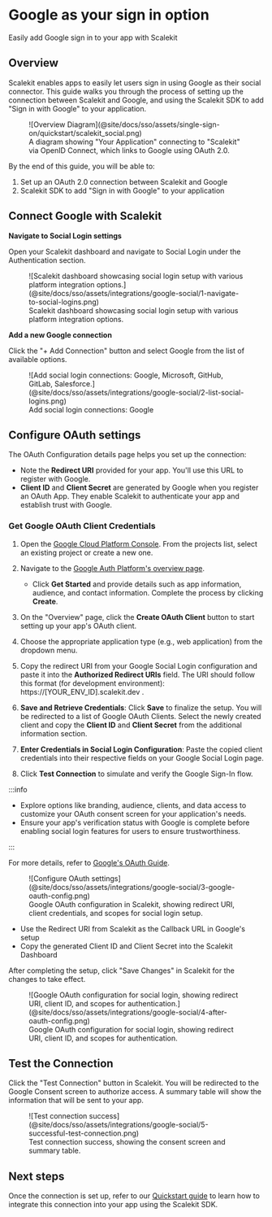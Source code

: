 # Google as your sign in option

<Subtitle>Easily add Google sign in to your app with Scalekit</Subtitle>

## Overview

Scalekit enables apps to easily let users sign in using Google as their social connector. This guide
walks you through the process of setting up the connection between Scalekit and Google, and using
the Scalekit SDK to add "Sign in with Google" to your application.

<figure>
  ![Overview Diagram](@site/docs/sso/assets/single-sign-on/quickstart/scalekit_social.png)
  <figcaption>
    A diagram showing "Your Application" connecting to "Scalekit" via OpenID Connect, which links to
    Google using OAuth 2.0.
  </figcaption>
</figure>

By the end of this guide, you will be able to:

1. Set up an OAuth 2.0 connection between Scalekit and Google
2. Scalekit SDK to add "Sign in with Google" to your application

## Connect Google with Scalekit

**Navigate to Social Login settings**

Open your Scalekit dashboard and navigate to Social Login under the Authentication section.

<figure>
  ![Scalekit dashboard showcasing social login setup with various platform integration
  options.](@site/docs/sso/assets/integrations/google-social/1-navigate-to-social-logins.png)
  <figcaption>
    Scalekit dashboard showcasing social login setup with various platform integration options.
  </figcaption>
</figure>

**Add a new Google connection**

Click the "+ Add Connection" button and select Google from the list of available options.

<figure>
  ![Add social login connections: Google, Microsoft, GitHub, GitLab,
  Salesforce.](@site/docs/sso/assets/integrations/google-social/2-list-social-logins.png)
  <figcaption>Add social login connections: Google</figcaption>
</figure>

## Configure OAuth settings

The OAuth Configuration details page helps you set up the connection:

- Note the **Redirect URI** provided for your app. You'll use this URL to register with Google.
- **Client ID** and **Client Secret** are generated by Google when you register an OAuth App. They
  enable Scalekit to authenticate your app and establish trust with Google.

### Get Google OAuth Client Credentials

1.  Open the [Google Cloud Platform Console](https://console.cloud.google.com/). From the projects
    list, select an existing project or create a new one.

2.  Navigate to the
    [Google Auth Platform's overview page](https://console.cloud.google.com/auth/overview).

    - Click **Get Started** and provide details such as app information, audience, and contact
      information. Complete the process by clicking **Create**.

3.  On the "Overview" page, click the **Create OAuth Client** button to start setting up your app's
    OAuth client.

4.  Choose the appropriate application type (e.g., web application) from the dropdown menu.

5.  Copy the redirect URI from your Google Social Login configuration and paste it into the
    **Authorized Redirect URIs** field. The URI should follow this format (for development
    environment): <SimpleCode> https://[YOUR_ENV_ID].scalekit.dev </SimpleCode>.

6.  **Save and Retrieve Credentials**: Click **Save** to finalize the setup. You will be redirected
    to a list of Google OAuth Clients. Select the newly created client and copy the **Client ID**
    and **Client Secret** from the additional information section.

7.  **Enter Credentials in Social Login Configuration**: Paste the copied client credentials into
    their respective fields on your Google Social Login page.

8.  Click **Test Connection** to simulate and verify the Google Sign-In flow.

:::info

- Explore options like branding, audience, clients, and data access to customize your OAuth consent
  screen for your application's needs.
- Ensure your app's verification status with Google is complete before enabling social login
  features for users to ensure trustworthiness.

:::

For more details, refer to [Google's OAuth Guide](https://support.google.com/cloud/answer/6158849).

<figure>
  ![Configure OAuth
  settings](@site/docs/sso/assets/integrations/google-social/3-google-oauth-config.png)
  <figcaption>
    Google OAuth configuration in Scalekit, showing redirect URI, client credentials, and scopes for
    social login setup.
  </figcaption>
</figure>

- Use the Redirect URI from Scalekit as the Callback URL in Google's setup
- Copy the generated Client ID and Client Secret into the Scalekit Dashboard

After completing the setup, click "Save Changes" in Scalekit for the changes to take effect.

<figure>
  ![Google OAuth configuration for social login, showing redirect URI, client ID, and scopes for
  authentication.](@site/docs/sso/assets/integrations/google-social/4-after-oauth-config.png)
  <figcaption>
    Google OAuth configuration for social login, showing redirect URI, client ID, and scopes for
    authentication.
  </figcaption>
</figure>

## Test the Connection

Click the "Test Connection" button in Scalekit. You will be redirected to the Google Consent screen
to authorize access. A summary table will show the information that will be sent to your app.

<figure>
  ![Test connection
  success](@site/docs/sso/assets/integrations/google-social/5-successful-test-connection.png)
  <figcaption>Test connection success, showing the consent screen and summary table.</figcaption>
</figure>

## Next steps

Once the connection is set up, refer to our [Quickstart guide](/sso/social-login) to learn how to
integrate this connection into your app using the Scalekit SDK.
